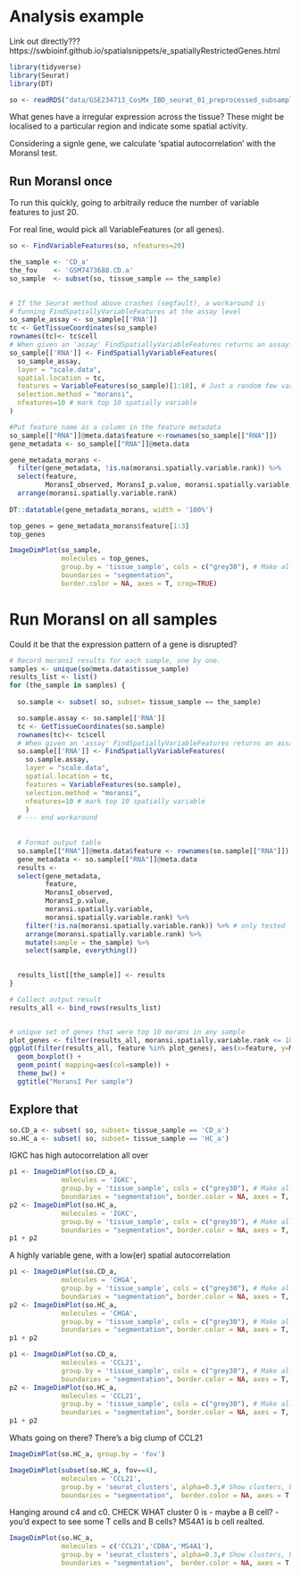 # Analysis example 

Link out directly??? https://swbioinf.github.io/spatialsnippets/e_spatiallyRestrictedGenes.html

<!--
Requires packages:
* Rfast2
* ape
-->

```r
library(tidyverse)
library(Seurat)
library(DT)
```

```r
so <- readRDS("data/GSE234713_CosMx_IBD_seurat_01_preprocessed_subsampled.RDS" )
```



What genes have a irregular expression across the tissue? These might be localised to a particular region and indicate some spatial activity.


Considering a signle gene, we calculate 'spatial autocorrelation' with the MoransI test.





## Run MoransI once

To run this quickly, going to arbitraily reduce the number of variable features to just 20. 

For real line, would pick all VariableFeatures (or all genes).


```r
so <- FindVariableFeatures(so, nfeatures=20)
```

```r
the_sample <- 'CD_a'
the_fov    <- 'GSM7473688.CD.a'
so_sample  <- subset(so, tissue_sample == the_sample)
  
```
```r
# If the Seurat method above crashes (segfault), a workaround is
# funning FindSpatiallyVariableFeatures at the assay level
so_sample_assay <- so_sample[['RNA']]
tc <- GetTissueCoordinates(so_sample)
rownames(tc)<- tc$cell
# When given an 'assay' FindSpatiallyVariableFeatures returns an assay. Put it back in the seurat object
so_sample[['RNA']] <- FindSpatiallyVariableFeatures(
  so_sample_assay,
  layer = "scale.data",
  spatial.location = tc,
  features = VariableFeatures(so_sample)[1:10], # Just a random few variable genes for testing!
  selection.method = "moransi",
  nfeatures=10 # mark top 10 spatially variable
)
```



```r
#Put feature name as a column in the feature metadata
so_sample[["RNA"]]@meta.data$feature <-rownames(so_sample[["RNA"]])
gene_metadata <- so_sample[["RNA"]]@meta.data

gene_metadata_morans <- 
  filter(gene_metadata, !is.na(moransi.spatially.variable.rank)) %>%
  select(feature, 
         MoransI_observed, MoransI_p.value, moransi.spatially.variable,moransi.spatially.variable.rank) %>% 
  arrange(moransi.spatially.variable.rank)
  
DT::datatable(gene_metadata_morans, width = '100%')

```


```r
top_genes = gene_metadata_morans$feature[1:3]
top_genes

ImageDimPlot(so_sample, 
             molecules = top_genes, 
             group.by = 'tissue_sample', cols = c("grey30"), # Make all cells grey.
             boundaries = "segmentation",
             border.color = NA, axes = T, crop=TRUE)
```














# Run MoransI on all samples

Could it be that the expression pattern of a gene is disrupted?


```r

# Record moransI results for each sample, one by one.
samples <- unique(so@meta.data$tissue_sample)
results_list <- list()
for (the_sample in samples) {
  
  so.sample <- subset( so, subset= tissue_sample == the_sample)

  so.sample.assay <- so.sample[['RNA']]
  tc <- GetTissueCoordinates(so.sample)
  rownames(tc)<- tc$cell
  # When given an 'assay' FindSpatiallyVariableFeatures returns an assay. Put it back in the seurat object.
  so.sample[['RNA']] <- FindSpatiallyVariableFeatures(
    so.sample.assay,
    layer = "scale.data",
    spatial.location = tc,
    features = VariableFeatures(so.sample),
    selection.method = "moransi",
    nfeatures=10 # mark top 10 spatially variable
    )
  # --- end workaround
  
  
  # Format output table
  so.sample[["RNA"]]@meta.data$feature <- rownames(so.sample[["RNA"]])
  gene_metadata <- so.sample[["RNA"]]@meta.data
  results <- 
  select(gene_metadata, 
         feature, 
         MoransI_observed, 
         MoransI_p.value, 
         moransi.spatially.variable,
         moransi.spatially.variable.rank) %>% 
    filter(!is.na(moransi.spatially.variable.rank)) %>% # only tested
    arrange(moransi.spatially.variable.rank) %>%
    mutate(sample = the_sample) %>%
    select(sample, everything())

  
  results_list[[the_sample]] <- results
}

# Collect output result 
results_all <- bind_rows(results_list)



```



```r
# unique set of genes that were top 10 morans in any sample
plot_genes <- filter(results_all, moransi.spatially.variable.rank <= 10) %>% pull(feature) %>% unique()
ggplot(filter(results_all, feature %in% plot_genes), aes(x=feature, y=MoransI_observed)) +
  geom_boxplot() +
  geom_point( mapping=aes(col=sample)) +
  theme_bw() +
  ggtitle("MoransI Per sample")
```



## Explore that

```r
so.CD_a <- subset( so, subset= tissue_sample == 'CD_a')
so.HC_a <- subset( so, subset= tissue_sample == 'HC_a')

```

IGKC has high autocorrelation all over

```r
p1 <- ImageDimPlot(so.CD_a, 
             molecules = 'IGKC', 
             group.by = 'tissue_sample', cols = c("grey30"), # Make all cells grey.
             boundaries = "segmentation", border.color = NA, axes = T, crop=TRUE)
p2 <- ImageDimPlot(so.HC_a, 
             molecules = 'IGKC', 
             group.by = 'tissue_sample', cols = c("grey30"), # Make all cells grey.
             boundaries = "segmentation", border.color = NA, axes = T, crop=TRUE)
p1 + p2 
```



A highly variable gene, with a low(er) spatial autocorrelation
```r
p1 <- ImageDimPlot(so.CD_a, 
             molecules = 'CHGA', 
             group.by = 'tissue_sample', cols = c("grey30"), # Make all cells grey.
             boundaries = "segmentation", border.color = NA, axes = T, crop=TRUE)
p2 <- ImageDimPlot(so.HC_a, 
             molecules = 'CHGA', 
             group.by = 'tissue_sample', cols = c("grey30"), # Make all cells grey.
             boundaries = "segmentation", border.color = NA, axes = T, crop=TRUE)
p1 + p2 
```

```r
p1 <- ImageDimPlot(so.CD_a, 
             molecules = 'CCL21', 
             group.by = 'tissue_sample', cols = c("grey30"), # Make all cells grey.
             boundaries = "segmentation", border.color = NA, axes = T, crop=TRUE)
p2 <- ImageDimPlot(so.HC_a, 
             molecules = 'CCL21', 
             group.by = 'tissue_sample', cols = c("grey30"), # Make all cells grey.
             boundaries = "segmentation", border.color = NA, axes = T, crop=TRUE)
p1 + p2 
```


Whats going on there? There's a big clump of CCL21
```r
ImageDimPlot(so.HC_a, group.by = 'fov')

ImageDimPlot(subset(so.HC_a, fov==4), 
             molecules = 'CCL21', 
             group.by = 'seurat_clusters', alpha=0.3,# Show clusters, but faded 
             boundaries = "segmentation",  border.color = NA, axes = T, crop=TRUE) 
```


Hanging around c4 and c0. CHECK WHAT cluster 0 is - maybe a B cell?
- you'd expect to see some T cells and B cells?
MS4A1 is b cell realted.
```r
ImageDimPlot(so.HC_a, 
             molecules = c('CCL21','CD8A','MS4A1'), 
             group.by = 'seurat_clusters', alpha=0.3,# Show clusters, but faded 
             boundaries = "segmentation",  border.color = NA, axes = T, crop=TRUE) 

```



